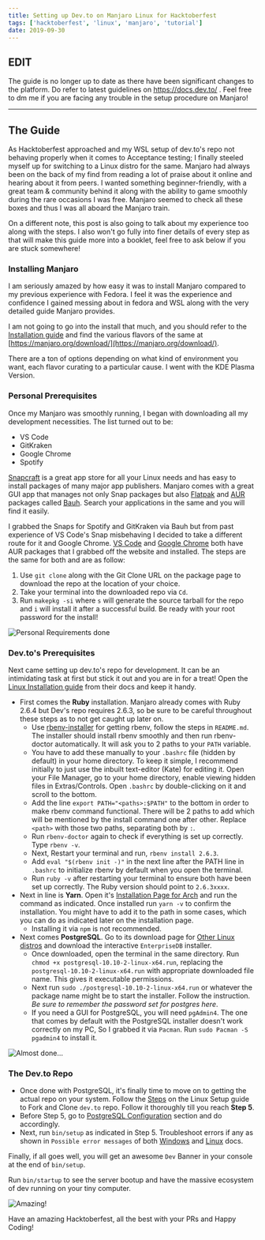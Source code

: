 ```yaml
---
title: Setting up Dev.to on Manjaro Linux for Hacktoberfest
tags: ['hacktoberfest', 'linux', 'manjaro', 'tutorial']
date: 2019-09-30
---
```

## EDIT
The guide is no longer up to date as there have been significant changes to the platform. Do refer to latest guidelines on https://docs.dev.to/ . Feel free to dm me if you are facing any trouble in the setup procedure on Manjaro!

---
## The Guide
As Hacktoberfest approached and my WSL setup of dev.to's repo not behaving properly when it comes to Acceptance testing; I finally steeled myself up for switching to a Linux distro for the same. Manjaro had always been on the back of my find from reading a lot of praise about it online and hearing about it from peers. I wanted something beginner-friendly, with a great team & community behind it along with the ability to game smoothly during the rare occasions I was free. Manjaro seemed to check all these boxes and thus I was all aboard the Manjaro train.

On a different note, this post is also going to talk about my experience too along with the steps. I also won't go fully into finer details of every step as that will make this guide more into a booklet, feel free to ask below if you are stuck somewhere!

### Installing Manjaro
I am seriously amazed by how easy it was to install Manjaro compared to my previous experience with Fedora. I feel it was the experience and confidence I gained messing about in fedora and WSL along with the very detailed guide Manjaro provides.

I am not going to go into the install that much, and you should refer to the [Installation guide](https://manjaro.org/support/userguide/) and find the various flavors of the same at [https://manjaro.org/download/](https://manjaro.org/download/).

There are a ton of options depending on what kind of environment you want, each flavor curating to a particular cause. I went with the KDE Plasma Version.

### Personal Prerequisites
Once my Manjaro was smoothly running, I began with downloading all my development necessities. The list turned out to be:
- VS Code
- GitKraken
- Google Chrome
- Spotify


[Snapcraft](https://snapcraft.io/) is a great app store for all your Linux needs and has easy to install packages of many major app publishers. Manjaro comes with a great GUI app that manages not only Snap packages but also [Flatpak](https://flatpak.org/) and [AUR](https://aur.archlinux.org/) packages called [Bauh](https://github.com/vinifmor/bauh). Search your applications in the same and you will find it easily. 

I grabbed the Snaps for Spotify and GitKraken via Bauh but from past experience of VS Code's Snap misbehaving I decided to take a different route for it and Google Chrome.
[VS Code](https://aur.archlinux.org/packages/visual-studio-code-bin/) and [Google Chrome](https://aur.archlinux.org/packages/google-chrome/) both have AUR packages that I grabbed off the website and installed. The steps are the same for both and are as follow:
1. Use `git clone` along with the Git Clone URL on the package page to download the repo at the location of your choice.
2. Take your terminal into the downloaded repo via `Cd`.
3. Run `makepkg -si` where `s` will generate the source tarball for the repo and `i` will install it after a successful build. Be ready with your root password for the install!

<Image src='https://media.giphy.com/media/l0He4nkyI5cMhXzvW/giphy.gif' alt='Personal Requirements done'/>

### Dev.to's Prerequisites
Next came setting up dev.to's repo for development. It can be an intimidating task at first but stick it out and you are in for a treat! Open the [Linux Installation guide](https://docs.dev.to/installation/linux/) from their docs and keep it handy. 
- First comes the **Ruby** installation. Manjaro already comes with Ruby 2.6.4 but Dev's repo requires 2.6.3, so be sure to be careful throughout these steps as to not get caught up later on.
  - Use [rbenv-installer](https://github.com/rbenv/rbenv-installer#rbenv-installer) for getting rbenv, follow the steps in `README.md`. The installer should install rbenv smoothly and then run rbenv-doctor automatically. It will ask you to 2 paths to your `PATH` variable.
  - You have to add these manually to your `.bashrc` file (hidden by default) in your home directory. To keep it simple, I recommend initially to just use the inbuilt text-editor (Kate) for editing it. Open your File Manager, go to your home directory, enable viewing hidden files in Extras/Controls. Open `.bashrc` by double-clicking on it and scroll to the bottom.
  - Add the line `export PATH="<paths>:$PATH"` to the bottom in order to make rbenv command functional. There will be 2 paths to add which will be mentioned by the install command one after other. Replace `<path>` with those two paths, separating both by `:`.
  - Run `rbenv-doctor` again to check if everything is set up correctly. Type `rbenv -v`.
  - Next, Restart your terminal and run, `rbenv install 2.6.3`.
  - Add `eval "$(rbenv init -)"` in the next line after the PATH line in `.bashrc` to initialize rbenv by default when you open the terminal. 
  - Run `ruby -v` after restarting your terminal to ensure both have been set up correctly. The Ruby version should point to `2.6.3xxxx`.
- Next in line is **Yarn**. Open it's [Installation Page for Arch](https://yarnpkg.com/en/docs/install#arch-stable) and run the command as indicated. Once installed run `yarn -v` to confirm the installation. You might have to add it to the path in some cases, which you can do as indicated later on the installation page.
  - Installing it via `npm` is not recommended.
- Next comes **PostgreSQL**. Go to its download page for [Other Linux distros](https://www.postgresql.org/download/linux/) and download the interactive `EnterpriseDB` installer.
  - Once downloaded, open the terminal in the same directory. Run `chmod +x postgresql-10.10-2-linux-x64.run`, replacing the `postgresql-10.10-2-linux-x64.run` with appropriate downloaded file name. This gives it executable permissions. 
  - Next run `sudo ./postgresql-10.10-2-linux-x64.run` or whatever the package name might be to start the installer. Follow the instruction. *Be sure to remember the password set for postgres here*.
  - If you need a GUI for PostgreSQL, you will need `pgAdmin4`. The one that comes by default with the PostgreSQL installer doesn't work correctly on my PC, So I grabbed it via `Pacman`. Run `sudo Pacman -S pgadmin4` to install it.

<Image src='https://media.giphy.com/media/7JTpNYu7oYGX98KJkL/giphy.gif' alt='Almost done...'/>

### The Dev.to Repo
- Once done with PostgreSQL, it's finally time to move on to getting the actual repo on your system. Follow the [Steps](https://docs.dev.to/installation/linux/#installing-dev) on the Linux Setup guide to Fork and Clone `dev.to` repo. Follow it thoroughly till you reach **Step 5**.
- Before Step 5, go to [PostgreSQL Configuration](https://docs.dev.to/installation/postgresql/#configuration) section and do accordingly.
- Next, run `bin/setup` as indicated in Step 5. Troubleshoot errors if any as shown in `Possible error messages` of both [Windows](https://docs.dev.to/installation/windows/) and [Linux](https://docs.dev.to/installation/linux/) docs.

Finally, if all goes well, you will get an awesome `Dev` Banner in your console at the end of `bin/setup`.

Run `bin/startup` to see the server bootup and have the massive ecosystem of dev running on your tiny computer.

<Image src='https://media.giphy.com/media/5p2wQFyu8GsFO/giphy.gif' alt='Amazing!'/>

Have an amazing Hacktoberfest, all the best with your PRs and Happy Coding!